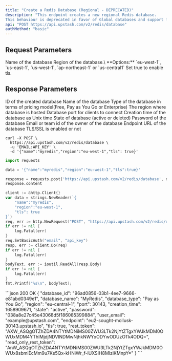```yaml
---
title: "Create a Redis Database (Regional - DEPRECATED)"
description: "This endpoint creates a new regional Redis database.
This behaviour is deprecated in favor of Global databases and support for it will be removed in the upcoming releases."
api: "POST https://api.upstash.com/v2/redis/database"
authMethod: "basic"
---
```


## Request Parameters

<ParamField body="name" type="string" required>
  Name of the database
</ParamField>
<ParamField body="region" type="string" required>
  Region of the database.\ **Options:** `eu-west-1`, `us-east-1`, `us-west-1`,
  `ap-northeast-1` or `us-central1`
</ParamField>

<ParamField body="tls" type="boolean" required>
  Set true to enable tls.
</ParamField>

## Response Parameters

<ResponseField name="database_id" type="string">
  ID of the created database
</ResponseField>
<ResponseField name="database_name" type="string">
  Name of the database
</ResponseField>
<ResponseField name="database_type" type="string">
  Type of the database in terms of pricing model(Free, Pay as You Go or
  Enterprise)
</ResponseField>
<ResponseField name="region" type="string">
  The region where database is hosted
</ResponseField>
<ResponseField name="port" type="int">
  Database port for clients to connect
</ResponseField>
<ResponseField name="creation_time" type="int">
  Creation time of the database as Unix time
</ResponseField>
<ResponseField name="state" type="string">
  State of database (active or deleted)
</ResponseField>
<ResponseField name="password" type="string">
  Password of the database
</ResponseField>
<ResponseField name="user_email" type="string">
  Email or team id of the owner of the database
</ResponseField>
<ResponseField name="endpoint" type="string">
  Endpoint URL of the database
</ResponseField>
<ResponseField name="tls" type="boolean">
  TLS/SSL is enabled or not
</ResponseField>

<RequestExample>

```shell curl
curl -X POST \
  https://api.upstash.com/v2/redis/database \
  -u 'EMAIL:API_KEY' \
  -d '{"name":"myredis","region":"eu-west-1","tls": true}'
```

```python Python
import requests

data = '{"name":"myredis","region":"eu-west-1","tls":true}'

response = requests.post('https://api.upstash.com/v2/redis/database', data=data, auth=('EMAIL', 'API_KEY'))
response.content
```

```go Go
client := &http.Client{}
var data = strings.NewReader(`{
    "name":"myredis",
    "region":"eu-west-1",
    "tls": true
}`)
req, err := http.NewRequest("POST", "https://api.upstash.com/v2/redis/database", data)
if err != nil {
    log.Fatal(err)
}
req.SetBasicAuth("email", "api_key")
resp, err := client.Do(req)
if err != nil {
    log.Fatal(err)
}
bodyText, err := ioutil.ReadAll(resp.Body)
if err != nil {
    log.Fatal(err)
}
fmt.Printf("%s\n", bodyText);
```

</RequestExample>

<ResponseExample>
```json 200 OK
{
  "database_id": "96ad0856-03b1-4ee7-9666-e81abd0349e1",
  "database_name": "MyRedis",
  "database_type": "Pay as You Go",
  "region": "eu-central-1",
  "port": 30143,
  "creation_time": 1658909671,
  "state": "active",
  "password": "038a8e27c45e43068d5f186085399884",
  "user_email": "example@upstash.com",
  "endpoint": "eu2-sought-mollusk-30143.upstash.io",
  "tls": true,
  "rest_token": "AXW_ASQgOTZhZDA4NTYtMDNiMS00ZWU3LTk2NjYtZTgxYWJkMDM0OWUxMDM4YThlMjdjNDVlNDMwNjhkNWYxODYwODUzOTk4ODQ=",
  "read_only_rest_token": "AnW_ASQgOTZhZDA4NTYtMDNiMS00ZWU3LTk2NjYtZTgxYWJkMDM0OWUx8sbmiEcMm9u7Ks5Qx-kHNiWr_f-iUXSIH8MlziKMnpY="
}
```
</ResponseExample>
